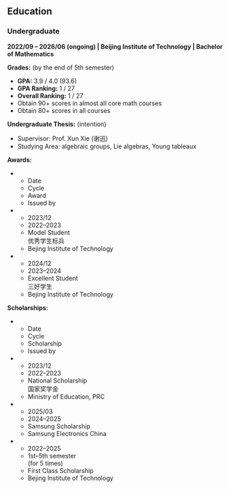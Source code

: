 ## Education

### Undergraduate

**2022/09 -- 2026/06 (ongoing) | Beijing Institute of Technology | Bachelor of Mathematics**

**Grades:** (by the end of 5th semester)

- **GPA:** 3.9 / 4.0 (93.6)
- **GPA Ranking:** 1 / 27
- **Overall Ranking:** 1 / 27
- Obtain 90+ scores in almost all core math courses
- Obtain 80+ scores in all courses

**Undergraduate Thesis:** (intention)

- Supervisor: Prof. Xun Xie (谢迅)
- Studying Area: algebraic groups, Lie algebras, Young tableaux

**Awards:**

:::{.list-table}

* - Date
  - Cycle
  - Award
  - Issued by

* - 2023/12
  - 2022--2023
  - Model Student <br> 优秀学生标兵
  - Bejing Institute of Technology

* - 2024/12
  - 2023--2024
  - Excellent Student <br> 三好学生
  - Bejing Institute of Technology
:::

**Scholarships:**

:::{.list-table}

* - Date
  - Cycle
  - Scholarship
  - Issued by

* - 2023/12
  - 2022--2023
  - National Scholarship <br> 国家奖学金
  - Ministry of Education, PRC

* - 2025/03
  - 2024--2025
  - Samsung Scholarship
  - Samsung Electronics China

* - 2022--2025
  - 1st--5th semester <br> (for 5 times)
  - First Class Scholarship
  - Bejing Institute of Technology
:::